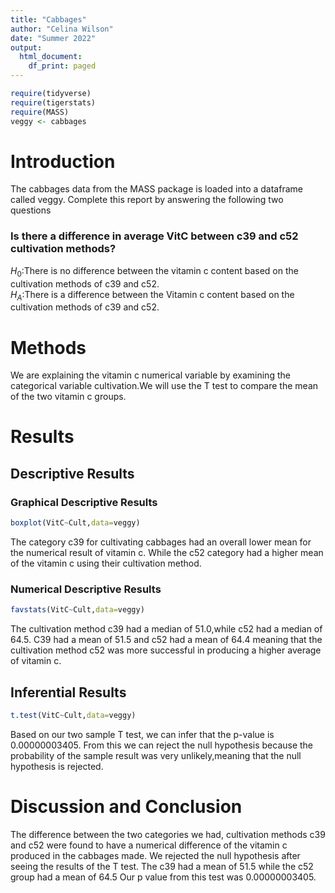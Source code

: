 ```yaml
---
title: "Cabbages"
author: "Celina Wilson"
date: "Summer 2022"
output:
  html_document:
    df_print: paged
---
```


```r
require(tidyverse)
require(tigerstats)
require(MASS)
veggy <- cabbages
```

# Introduction

<!--In this section you explain what you are trying to show.  Where did the data come from?  What is the research or other question you are trying to answer?!-->
 The cabbages data from the MASS package is loaded into a dataframe called veggy. Complete this report by answering the following two questions  
 
### Is there a difference in average VitC between c39 and c52 cultivation methods?  
$H_0$:There is no difference between the vitamin c content based on the cultivation methods of c39 and c52.  
$H_A$:There is a difference between the Vitamin c content based on the cultivation methods of c39 and c52.  

# Methods

<!--Decide on your methods:  use "variable analysis" or other appropriate descriptors.  Make sure to choose at least one graphical method and at least one numerical method.!-->
We are explaining the vitamin c numerical variable by examining the categorical variable cultivation.We will use the T test to compare the mean of the two vitamin c groups.  


# Results

<!--Divide this section into two sub-sections:  One for your descriptive  results and one for your inferential results.!-->

## Descriptive Results

### Graphical Descriptive Results
```r
boxplot(VitC~Cult,data=veggy)
```
  
  The category c39 for cultivating cabbages had an overall lower mean for the numerical result of vitamin c. While the c52 category had a higher mean of the vitamin c using their cultivation method.  


<!--Graphical results here.  Make sure to show your code.  Provide appropriate labels for axes, giving units if possible, and provide a good title for the graph, too.  Use the graphical results to describe the patterns if any that exist in the data as focused toward the research question!-->

### Numerical Descriptive Results

<!--Numerical results go here. Use the numerical results to describe the patterns if any that exist in the data as focused toward the research question!-->
```r
favstats(VitC~Cult,data=veggy)
```
The cultivation method c39 had a median of 51.0,while c52 had a median of 64.5. C39 had a mean of 51.5 and c52 had a mean of 64.4 meaning that the cultivation method c52 was more successful in producing a higher average of vitamin c.  


## Inferential Results

<!--State hypothesis clearly.  Make sure your discussion of the inferential test covers all the aspects that the test output produces, such as test statistic, p-value etc.  Make a decision about the null hypothesis, explain the assumptions on which the selected test/procedure was based, and why the chosen procedure satisfys the assumptions and is appropriate to answer the research question!-->
```r
t.test(VitC~Cult,data=veggy)
```
Based on our two sample T test, we can infer that the p-value is 0.00000003405. From this we can reject the null hypothesis because the probability of the sample result was very unlikely,meaning that the null hypothesis is rejected.   


# Discussion and Conclusion

<!--Discussion and conclusion here.  If you found a relationship be sure to consider whether the relationship occurs because one of the variavbles causes the other, or whether they perhasps are related for some other reason.  Watch the chapter 6 videos from the GeorgeTown videos collection.!-->
The difference between the two categories we had, cultivation methods c39 and c52 were found to have a numerical difference of the vitamin c produced in the cabbages made. We rejected the null hypothesis after seeing the results of the T test. The c39 had a mean of 51.5 while the c52 group had a mean of 64.5 Our p value from this test was 0.00000003405.  
